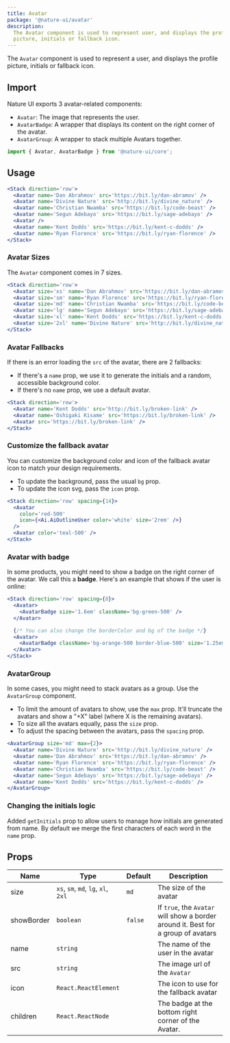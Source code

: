 ```yaml
---
title: Avatar
package: '@nature-ui/avatar'
description:
  The Avatar component is used to represent user, and displays the profile
  picture, initials or fallback icon.
---
```


The `Avatar` component is used to represent a user, and displays the profile
picture, initials or fallback icon.

## Import

Nature UI exports 3 avatar-related components:

- `Avatar`: The image that represents the user.
- `AvatarBadge`: A wrapper that displays its content on the right corner of the
  avatar.
- `AvatarGroup`: A wrapper to stack multiple Avatars together.

```js
import { Avatar, AvatarBadge } from '@nature-ui/core';
```

## Usage

```jsx
<Stack direction='row'>
  <Avatar name='Dan Abrahmov' src='https://bit.ly/dan-abramov' />
  <Avatar name='Divine Nature' src='http://bit.ly/divine_nature' />
  <Avatar name='Christian Nwamba' src='https://bit.ly/code-beast' />
  <Avatar name='Segun Adebayo' src='https://bit.ly/sage-adebayo' />
  <Avatar />
  <Avatar name='Kent Dodds' src='https://bit.ly/kent-c-dodds' />
  <Avatar name='Ryan Florence' src='https://bit.ly/ryan-florence' />
</Stack>
```

### Avatar Sizes

The `Avatar` component comes in 7 sizes.

```jsx
<Stack direction='row'>
  <Avatar size='xs' name='Dan Abrahmov' src='https://bit.ly/dan-abramov' />
  <Avatar size='sm' name='Ryan Florence' src='https://bit.ly/ryan-florence' />
  <Avatar size='md' name='Christian Nwamba' src='https://bit.ly/code-beast' />
  <Avatar size='lg' name='Segun Adebayo' src='https://bit.ly/sage-adebayo' />
  <Avatar size='xl' name='Kent Dodds' src='https://bit.ly/kent-c-dodds' />
  <Avatar size='2xl' name='Divine Nature' src='http://bit.ly/divine_nature' />
</Stack>
```

### Avatar Fallbacks

If there is an error loading the `src` of the avatar, there are 2 fallbacks:

- If there's a `name` prop, we use it to generate the initials and a random,
  accessible background color.
- If there's no `name` prop, we use a default avatar.

```jsx
<Stack direction='row'>
  <Avatar name='Kent Dodds' src='http://bit.ly/broken-link' />
  <Avatar name='Oshigaki Kisame' src='https://bit.ly/broken-link' />
  <Avatar src='https://bit.ly/broken-link' />
</Stack>
```

### Customize the fallback avatar

You can customize the background color and icon of the fallback avatar icon to
match your design requirements.

- To update the background, pass the usual `bg` prop.
- To update the icon svg, pass the `icon` prop.

```jsx
<Stack direction='row' spacing={14}>
  <Avatar
    color='red-500'
    icon={<Ai.AiOutlineUser color='white' size='2rem' />}
  />
  <Avatar color='teal-500' />
</Stack>
```

### Avatar with badge

In some products, you might need to show a badge on the right corner of the
avatar. We call this a **badge**. Here's an example that shows if the user is
online:

```jsx
<Stack direction='row' spacing={8}>
  <Avatar>
    <AvatarBadge size='1.6em' className='bg-green-500' />
  </Avatar>

  {/* You can also change the borderColor and bg of the badge */}
  <Avatar>
    <AvatarBadge className='bg-orange-500 border-blue-500' size='1.25em' />
  </Avatar>
</Stack>
```

### AvatarGroup

In some cases, you might need to stack avatars as a group. Use the `AvatarGroup`
component.

- To limit the amount of avatars to show, use the `max` prop. It'll truncate the
  avatars and show a "+X" label (where X is the remaining avatars).
- To size all the avatars equally, pass the `size` prop.
- To adjust the spacing between the avatars, pass the `spacing` prop.

```jsx
<AvatarGroup size='md' max={2}>
  <Avatar name='Divine Nature' src='http://bit.ly/divine_nature' />
  <Avatar name='Dan Abrahmov' src='https://bit.ly/dan-abramov' />
  <Avatar name='Ryan Florence' src='https://bit.ly/ryan-florence' />
  <Avatar name='Christian Nwamba' src='https://bit.ly/code-beast' />
  <Avatar name='Segun Adebayo' src='https://bit.ly/sage-adebayo' />
  <Avatar name='Kent Dodds' src='https://bit.ly/kent-c-dodds' />
</AvatarGroup>
```

### Changing the initials logic

Added `getInitials` prop to allow users to manage how initials are generated
from name. By default we merge the first characters of each word in the `name`
prop.

## Props

| Name       | Type                                | Default | Description                                                                       |
| ---------- | ----------------------------------- | ------- | --------------------------------------------------------------------------------- |
| size       | `xs`, `sm`, `md`, `lg`, `xl`, `2xl` | `md`    | The size of the avatar                                                            |
| showBorder | `boolean`                           | `false` | If `true`, the `Avatar` will show a border around it. Best for a group of avatars |
| name       | `string`                            |         | The name of the user in the avatar                                                |
| src        | `string`                            |         | The image url of the `Avatar`                                                     |
| icon       | `React.ReactElement`                |         | The icon to use for the fallback avatar                                           |
| children   | `React.ReactNode`                   |         | The badge at the bottom right corner of the Avatar.                               |
